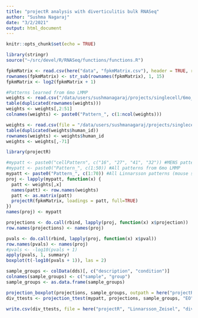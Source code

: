 ```yaml
---
title: "projectR analysis with diverticulitis bulk RNASeq"
author: "Sushma Nagaraj"
date: "3/2/2021"
output: html_document
---
```


```r
knitr::opts_chunk$set(echo = TRUE)
```

```r
library(stringr)
source("~/src/devel/R/RNASeq/functions/functions.R")
```

```r
fpkmMatrix <- read.csv(here("data", "fpkmMatrix.csv"), header = TRUE, row.names = 1)
rownames(fpkmMatrix) <- str_sub(rownames(fpkmMatrix), 1, 15)
fpkmMatrix <- log2(fpkmMatrix + 1)
```

```r
#Patterns learned from 6mo LMMP
weights <- read.csv("/data/users/sushmanagaraj/projects/singlecell/6mo_male_LMMP/cds_realigned_for_RNAvelocity/NMF/pattern_gene_weights.human_ensemblid.csv", header = TRUE, row.names = 1)
table(duplicated(rownames(weights)))
weights <- weights[,2:51]
colnames(weights) <- paste0("Pattern_", c(1:ncol(weights)))
```

```r
weights <- read.csv(file = "/data/users/sushmanagaraj/projects/singlecell/Linnarsson_Zeisel/data_from_Liz/weights.humanid_added.csv", header = TRUE, row.names = 1)
table(duplicated(weights$human_id))
rownames(weights) <- weights$human_id
weights <- weights[,-71]
```

```r
library(projectR)

#mypatt <- paste0("cellPattern", c("16", "27", "41", "32")) #MENS patterns from 6mo LMMP
#mypatt <- paste0("Pattern_", c(1:50)) #All patterns from 6mo LMMP
mypatt <- paste0("Pattern_", c(1:70)) #All Linnarsson patterns (mouse small intestine)
proj <- lapply(mypatt, function(x) {
  patt <- weights[,x]
  names(patt) <- row.names(weights)
  patt <- as.matrix(patt)
  projectR(fpkmMatrix, loadings = patt, full=TRUE)
})
names(proj) <- mypatt

projections <- do.call(rbind, lapply(proj, function(x) x$projection))
row.names(projections) <- names(proj)

pvals <- do.call(rbind, lapply(proj, function(x) x$pval))
row.names(pvals) <- names(proj)
#pvals <- -log10(pvals + 1)
apply(pvals, 1, summary)
boxplot(t(-log10(pvals + 1)), las = 2)
```

```r
sample_groups <- colData(dds)[, c("description", "condition")]
colnames(sample_groups) <- c("sample", "group")
sample_groups <- as.data.frame(sample_groups)

projection_boxplot(projections, sample_groups, outpath = here("projectR", "Linnarsson_Zeisel"), suff = "Linnarsson_patterns")
div_ttests <- projection_ttest(mypatt, projections, sample_groups, "EO", "LO")

write.csv(div_ttests, file = here("projectR", "Linnarsson_Zeisel", "diverticulitis_into_Linnarsson_patterns.ttests.csv"))
```
